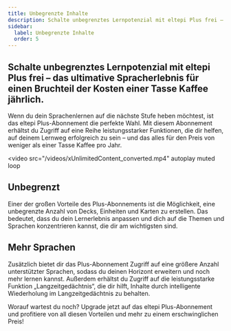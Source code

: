 ```yaml
---
title: Unbegrenzte Inhalte
description: Schalte unbegrenztes Lernpotenzial mit eltepi Plus frei – das ultimative Spracherlebnis für einen Bruchteil der Kosten einer Tasse Kaffee jährlich.
sidebar:
  label: Unbegrenzte Inhalte
  order: 5
---
```


## Schalte unbegrenztes Lernpotenzial mit eltepi Plus frei – das ultimative Spracherlebnis für einen Bruchteil der Kosten einer Tasse Kaffee jährlich.

Wenn du dein Sprachenlernen auf die nächste Stufe heben möchtest, ist das eltepi Plus-Abonnement die perfekte Wahl. Mit diesem Abonnement erhältst du Zugriff auf eine Reihe leistungsstarker Funktionen, die dir helfen, auf deinem Lernweg erfolgreich zu sein – und das alles für den Preis von weniger als einer Tasse Kaffee pro Jahr.

<video
  src="/videos/xUnlimitedContent_converted.mp4"
  autoplay
  muted
  loop
></video>

## Unbegrenzt

Einer der großen Vorteile des Plus-Abonnements ist die Möglichkeit, eine unbegrenzte Anzahl von Decks, Einheiten und Karten zu erstellen. Das bedeutet, dass du dein Lernerlebnis anpassen und dich auf die Themen und Sprachen konzentrieren kannst, die dir am wichtigsten sind.

## Mehr Sprachen

Zusätzlich bietet dir das Plus-Abonnement Zugriff auf eine größere Anzahl unterstützter Sprachen, sodass du deinen Horizont erweitern und noch mehr lernen kannst. Außerdem erhältst du Zugriff auf die leistungsstarke Funktion „Langzeitgedächtnis“, die dir hilft, Inhalte durch intelligente Wiederholung im Langzeitgedächtnis zu behalten.

Worauf wartest du noch? Upgrade jetzt auf das eltepi Plus-Abonnement und profitiere von all diesen Vorteilen und mehr zu einem erschwinglichen Preis!
